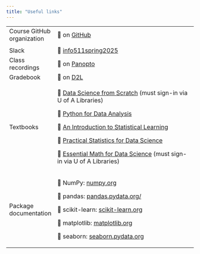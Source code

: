 ```yaml
---
title: "Useful links"
---
```


+----------------------------+-------------------------------------------------------------------------------------------------------------------------------------------------------------------------------------------------------------------------------------------------------+
| Course GitHub organization | 🔗 on [GitHub](https://github.com/INFO511-Fall2025)                                                                                                                                                                                                   |
+----------------------------+-------------------------------------------------------------------------------------------------------------------------------------------------------------------------------------------------------------------------------------------------------+
|                            |                                                                                                                                                                                                                                                       |
+----------------------------+-------------------------------------------------------------------------------------------------------------------------------------------------------------------------------------------------------------------------------------------------------+
| Slack                      | 🔗 [info511spring2025](https://info511spring2025.slack.com)                                                                                                                                                                                           |
+----------------------------+-------------------------------------------------------------------------------------------------------------------------------------------------------------------------------------------------------------------------------------------------------+
| Class recordings           | 🔗 on [Panopto](https://arizona.hosted.panopto.com/Panopto/Pages/Sessions/List.aspx?folderID=61cffeec-57c6-4caa-a60a-b1c3017974d4)                                                                                                                    |
+----------------------------+-------------------------------------------------------------------------------------------------------------------------------------------------------------------------------------------------------------------------------------------------------+
| Gradebook                  | 🔗 on [D2L](https://d2l.arizona.edu/d2l/home/1641996)                                                                                                                                                                                                 |
+----------------------------+-------------------------------------------------------------------------------------------------------------------------------------------------------------------------------------------------------------------------------------------------------+
| Textbooks                  | 🔗 [Data Science from Scratch](https://arizona-ua.userservices.exlibrisgroup.com/view/action/uresolver.do?operation=resolveService&package_service_id=43729147450003843&institutionId=3843&customerId=3840) (must sign-in via U of A Libraries)       |
|                            |                                                                                                                                                                                                                                                       |
|                            | 🔗 [Python for Data Analysis](https://wesmckinney.com/book/)                                                                                                                                                                                          |
|                            |                                                                                                                                                                                                                                                       |
|                            | 🔗 [An Introduction to Statistical Learning](textbooks/jamesISL.pdf)                                                                                                                                                                                  |
|                            |                                                                                                                                                                                                                                                       |
|                            | 🔗 [Practical Statistics for Data Science](textbooks/brucePracStatsForDS.pdf)                                                                                                                                                                         |
|                            |                                                                                                                                                                                                                                                       |
|                            | 🔗 [Essential Math for Data Science](https://arizona-ua.userservices.exlibrisgroup.com/view/action/uresolver.do?operation=resolveService&package_service_id=43729147410003843&institutionId=3843&customerId=3840) (must sign-in via U of A Libraries) |
+----------------------------+-------------------------------------------------------------------------------------------------------------------------------------------------------------------------------------------------------------------------------------------------------+
| Package documentation      | 🔗 NumPy: [numpy.org](https://numpy.org/)                                                                                                                                                                                                             |
|                            |                                                                                                                                                                                                                                                       |
|                            | 🔗 pandas: [pandas.pydata.org/](https://pandas.pydata.org/)                                                                                                                                                                                           |
|                            |                                                                                                                                                                                                                                                       |
|                            | 🔗 scikit-learn: [scikit-learn.org](https://scikit-learn.org/stable/index.html)                                                                                                                                                                       |
|                            |                                                                                                                                                                                                                                                       |
|                            | 🔗 matplotlib: [matplotlib.org](https://matplotlib.org/)                                                                                                                                                                                              |
|                            |                                                                                                                                                                                                                                                       |
|                            | 🔗 seaborn: [seaborn.pydata.org](https://seaborn.pydata.org/)                                                                                                                                                                                         |
+----------------------------+-------------------------------------------------------------------------------------------------------------------------------------------------------------------------------------------------------------------------------------------------------+
